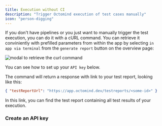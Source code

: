 ```yaml
---
title: Execution without CI
description: "Trigger Octomind execution of test cases manually"
icon: "person-digging"
---
```


If you don't have pipelines or you just want to manually trigger the test execution, you can do it with a cURL command.
You can retrieve it conviniently with prefilled parameters from within the app by selecting `in app via terminal` from the `generate report` button on the overview page:

<Frame caption="generate a test report from the terminal, screenshot 02/2024">
  <img src="/images/rerun-in-cli-modal.png" alt="modal to retrieve the curl command" />
</Frame>

You can see how to set up your `API key` below.

The command will return a response with link to your test report, looking like this:

```JSON
{ "testReportUrl": "https://app.octomind.dev/testreports/<some-id>" }
```

In this link, you can find the test report containing all test results of your execution.

### Create an API key

<Snippet file="snippet-apiKey.mdx" />
